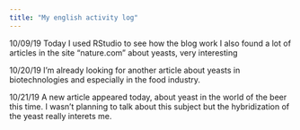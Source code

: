 ```yaml
---
title: "My english activity log"
---
```


10/09/19 Today I used RStudio to see how the blog work
I also found a lot of articles in the site "nature.com" about yeasts, very interesting

10/20/19 I'm already looking for another article about yeasts in biotechnologies and especially in the food industry.

10/21/19 A new article appeared today, about yeast in the world of the beer this time.
I wasn't planning to talk about this subject but the hybridization of the yeast really interets me.
